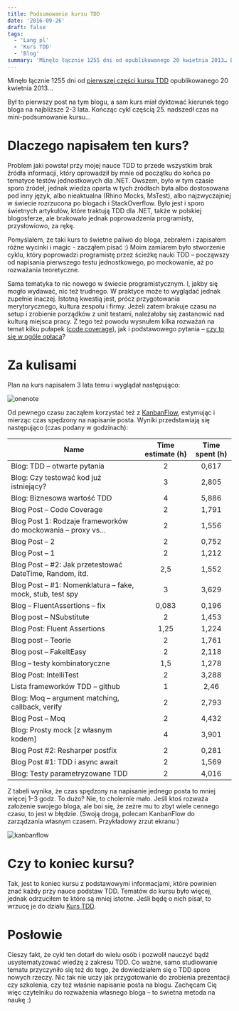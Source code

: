 ```yaml
---
title: Podsumowanie kursu TDD
date: '2016-09-26'
draft: false
tags:
  - 'Lang pl'
  - 'Kurs TDD'
  - 'Blog'
summary: 'Minęło łącznie 1255 dni od opublikowanego 20 kwietnia 2013… Był to pierwszy post na tym blogu, a sam kurs miał dyktować kierunek tego bloga na najbliższe 2-3 lata. Kończąc cykl częścią 25. nadszedł czas na mini-podsumowanie kursu…'
---
```


Minęło łącznie 1255 dni od [pierwszej części kursu TDD](/posts/kurs-tdd-1-wstep/) opublikowanego 20 kwietnia 2013…

Był to pierwszy post na tym blogu, a sam kurs miał dyktować kierunek tego bloga na najbliższe 2-3 lata. Kończąc cykl częścią 25. nadszedł czas na mini-podsumowanie kursu…

# Dlaczego napisałem ten kurs?

Problem jaki powstał przy mojej nauce TDD to przede wszystkim brak źródła informacji, który oprowadził by mnie od początku do końca po tematyce testów jednostkowych dla .NET. Owszem, było w tym czasie sporo źródeł, jednak wiedza oparta w tych źródłach była albo dostosowana pod inny język, albo nieaktualna (Rhino Mocks, MsTest), albo najzwyczajniej w świecie rozrzucona po blogach i StackOverflow. Było jest i sporo świetnych artykułów, które traktują TDD dla .NET, także w polskiej blogosferze, ale brakowało jednak poprowadzenia programisty, przysłowiowo, za rękę.

Pomyślałem, że taki kurs to świetne paliwo do bloga, zebrałem i zapisałem różne wycinki i magic - zacząłem pisać :) Moim zamiarem było stworzenie cyklu, który poprowadzi programistę przez ścieżkę nauki TDD – począwszy od napisania pierwszego testu jednostkowego, po mockowanie, aż po rozważania teoretyczne.

Sama tematyka to nic nowego w świecie programistycznym. I, jakby się mogło wydawać, nic też trudnego. W praktyce może to wyglądać jednak zupełnie inaczej. Istotną kwestią jest, prócz przygotowania merytorycznego, kultura zespołu i firmy. Jeżeli zatem brakuje czasu na setup i zrobienie porządków z unit testami, należałoby się zastanowić nad kulturą miejsca pracy. Z tego też powodu wysnułem kilka rozważań na temat kilku pułapek ([code coverage](/posts/kurs-tdd-22-pokrycie-kodu-testami-code-coverage/)), jak i podstawowego pytania – [czy to się w ogóle opłaca](/posts/kurs-tdd-23-czy-to-sie-oplaca/)?

# Za kulisami

Plan na kurs napisałem 3 lata temu i wyglądał następująco:

![onenote](/static/images/blog/a99a777c-76b2-4bff-8889-d0e073dad4c7.png)

Od pewnego czasu zacząłem korzystać też z [KanbanFlow](https://kanbanflow.com/), estymując i mierząc czas spędzony na napisanie posta. Wyniki przedstawiają się następująco (czas podany w godzinach):

| Name | Time estimate (h) | Time spent (h) |
|-----|:-----:|:-----:|
| Blog: TDD – otwarte pytania | 2 | 0,617 |
| Blog: Czy testować kod już istniejący? | 3 | 2,805 |
| Blog: Biznesowa wartość TDD | 4 | 5,886 |
| Blog Post – Code Coverage | 2 | 1,791 |
| Blog Post 1: Rodzaje frameworków do mockowania – proxy vs… | 2 | 1,556 |
| Blog Post – 2 | 2 | 0,752 |
| Blog Post – 1 | 2 | 1,212 |
| Blog Post – #2: Jak przetestować DateTime, Random, itd. | 2,5 | 1,552 |
| Blog Post – #1: Nomenklatura – fake, mock, stub, test spy | 3 | 3,629 |
| Blog – FluentAssertions – fix | 0,083 | 0,196 |
| Blog post – NSubstitute | 2 | 1,453 |
| Blog Post: Fluent Assertions | 1,25 | 1,224 |
| Blog post – Teorie | 2 | 1,761 |
| Blog post – FakeItEasy | 2 | 2,118 |
| Blog – testy kombinatoryczne | 1,5 | 1,278 |
| Blog Post: IntelliTest | 2 | 3,288 |
| Lista frameworków TDD – github | 1 | 2,46 |
| Blog: Moq – argument matching, callback, verify | 2 | 2,793 |
| Blog Post – Moq | 2 | 4,432 |
| Blog: Prosty mock [z własnym kodem] | 4 | 3,901 |
| Blog Post #2: Resharper postfix | 2 | 0,281 |
| Blog Post #1: TDD i async await | 2 | 1,569 |
| Blog: Testy parametryzowane TDD | 2 | 4,016 |

Z tabeli wynika, że czas spędzony na napisanie jednego posta to mniej więcej 1–3 godz. To dużo? Nie, to cholernie mało. Jeśli ktoś rozważa założenie swojego bloga, ale boi się, że zeżre mu to zbyt wiele cennego czasu, to jest w błędzie. (Swoją drogą, polecam KanbanFlow do zarządzania własnym czasem. Przykładowy zrzut ekranu:)

![kanbanflow](/static/images/blog/c30106c3-b784-4c13-8c85-b371327fe46e.png)

# Czy to koniec kursu?

Tak, jest to koniec kursu z podstawowymi informacjami, które powinien znać każdy przy nauce podstaw TDD. Tematów do kursu było więcej, jednak odrzuciłem te które są mniej istotne. Jeśli będę o nich pisał, to wrzucę je do działu [Kurs TDD](/kurs-tdd/).

# Posłowie

Cieszy fakt, że cykl ten dotarł do wielu osób i pozwolił nauczyć bądź usystematyzować wiedzę z zakresu TDD. Co ważne, samo studiowanie tematu przyczyniło się też do tego, że dowiedziałem się o TDD sporo nowych rzeczy. Nic tak nie uczy jak przygotowanie do zrobienia prezentacji czy szkolenia, czy też właśnie napisanie posta na blogu. Zachęcam Cię więc czytelniku do rozważenia własnego bloga – to świetna metoda na naukę :)
